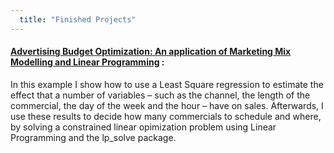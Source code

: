 ```yaml
---
  title: "Finished Projects"
---
```

#### [Advertising Budget Optimization: An application of Marketing Mix Modelling and Linear Programming](http://sdhector.github.io/advertising_optimization.html) :
  
In this example I show how to use a Least Square regression to estimate the effect that a number of variables -- such as the channel, the length of the commercial, the day of the week and the hour -- have on sales. Afterwards, I use these results to decide how many commercials to schedule and where, by solving a constrained linear opimization problem using Linear Programming and the lp_solve package. 


